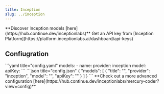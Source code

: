 ```yaml
---
title: Inception
slug: ../inception
---
```


<Tip>
  **Discover Inception models [here](https://hub.continue.dev/inceptionlabs)**
</Tip>

<Info>
  Get an API key from [Inception Platform](https://platform.inceptionlabs.ai/dashboard/api-keys)
</Info>

## Confiugration

<Tabs>
  <Tab title="YAML">
  ```yaml title="config.yaml"
  models:
    - name: <MODEL_NAME>
      provider: inception
      model: <MODEL_ID>
      apiKey: <INCEPTION_API_KEY>
  ```
  </Tab>
  <Tab title="JSON (Deprecated)">
  ```json title="config.json"
  {
    "models": [
      {
        "title": "<MODEL_NAME>",
        "provider": "inception",
        "model": "<MODEL_ID>",
        "apiKey": "<INCEPTION_API_KEY>"
      }
    ]
  }
  ```
  </Tab>
</Tabs>

<Info>
  **Check out a more advanced configuration [here](https://hub.continue.dev/inceptionlabs/mercury-coder?view=config)**
</Info>